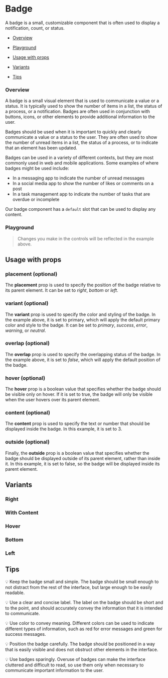 
<Meta of={BadgeStories} />

# Badge

A badge is a small, customizable component that is often used to display a notification, count, or status.

- [Overview](#overview)

- [Playground](#playground)

- [Usage with props](#usage)

- [Variants](#variants)

- [Tips](#tips)

### Overview <a id="overview" />

A badge is a small visual element that is used to communicate a value or a status. It is typically used to show the number of items in a list, the status of a process, or a notification. Badges are often used in conjunction with buttons, icons, or other elements to provide additional information to the user.

Badges should be used when it is important to quickly and clearly communicate a value or a status to the user. They are often used to show the number of unread items in a list, the status of a process, or to indicate that an element has been updated.

Badges can be used in a variety of different contexts, but they are most commonly used in web and mobile applications. Some examples of where badges might be used include:

- In a messaging app to indicate the number of unread messages
- In a social media app to show the number of likes or comments on a post
- In a task management app to indicate the number of tasks that are overdue or incomplete

Our badge component has a `default` slot that can be used to display any content.

<Canvas>
  <Story of={BadgeStories.Overview} />
</Canvas>

### Playground <a id="playground" />

> Changes you make in the controls will be reflected in the example above.

<Controls of={BadgeStories.Overview} />

## Usage with props <a id="usage" />

### placement (optional)

The **placement** prop is used to specify the position of the badge relative to its parent element. It can be set to _right_, _bottom_ or _left_.

### variant (optional)

The **variant** prop is used to specify the color and styling of the badge. In the example above, it is set to primary, which will apply the default primary color and style to the badge. It can be set to _primary_, _success_, _error_, _warning_, or _neutral_.

### overlap (optional)

The **overlap** prop is used to specify the overlapping status of the badge. In the example above, it is set to _false_, which will apply the default position of the badge.

### hover (optional)

The **hover** prop is a boolean value that specifies whether the badge should be visible only on hover. If it is set to true, the badge will only be visible when the user hovers over its parent element.

### content (optional)

The **content** prop is used to specify the text or number that should be displayed inside the badge. In this example, it is set to 3.

### outside (optional)

Finally, the **outside** prop is a boolean value that specifies whether the badge should be displayed outside of its parent element, rather than inside it. In this example, it is set to false, so the badge will be displayed inside its parent element.

## Variants <a id="variants" />

### Right

<Canvas>
  <Story of={BadgeStories.Right} />
</Canvas>

### With Content

<Canvas>
  <Story of={BadgeStories.WithContent} />
</Canvas>

### Hover

<Canvas>
  <Story of={BadgeStories.Hover} />
</Canvas>

### Bottom

<Canvas>
  <Story of={BadgeStories.Bottom} />
</Canvas>

### Left

<Canvas>
  <Story of={BadgeStories.Left} />
</Canvas>

## Tips

💡 Keep the badge small and simple. The badge should be small enough to not distract from the rest of the interface, but large enough to be easily readable.

💡 Use a clear and concise label. The label on the badge should be short and to the point, and should accurately convey the information that it is intended to communicate.

💡 Use color to convey meaning. Different colors can be used to indicate different types of information, such as red for error messages and green for success messages.

💡 Position the badge carefully. The badge should be positioned in a way that is easily visible and does not obstruct other elements in the interface.

💡 Use badges sparingly. Overuse of badges can make the interface cluttered and difficult to read, so use them only when necessary to communicate important information to the user.
